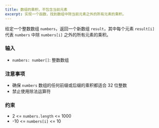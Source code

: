 ```yaml
---
title: 数组的乘积，不包含当前元素
excerpt: 实现一个函数，找到数组中除当前元素之外的所有元素的乘积。
---
```



给定一个整数数组 `numbers`，返回一个新数组 `result`，其中每个元素 `result[i]` 代表 `numbers` 中除 `numbers[i]` 之外的所有元素的乘积。

### 输入

- `numbers: number[]`: 整数数组

### 注意事项

- 确保 `numbers` 数组的任何前缀或后缀的乘积都适合 32 位整数
- 禁止使用除法运算符

<MDXTestExamples testCases={runTestCases} />

### 约束

- 2 &lt;= `numbers.length` &lt;= 1000
- -10 &lt;= `numbers[i]` &lt;= 10
